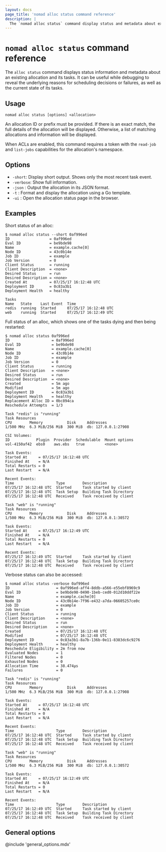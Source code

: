```yaml
---
layout: docs
page_title: 'nomad alloc status command reference'
description: |
  The `nomad alloc status` command display status and metadata about existing allocations and their tasks.
---
```


# `nomad alloc status` command reference

The `alloc status` command displays status information and metadata
about an existing allocation and its tasks. It can be useful while
debugging to reveal the underlying reasons for scheduling decisions or
failures, as well as the current state of its tasks.

## Usage

```plaintext
nomad alloc status [options] <allocation>
```

An allocation ID or prefix must be provided. If there is an exact match, the
full details of the allocation will be displayed. Otherwise, a list of matching
allocations and information will be displayed.

When ACLs are enabled, this command requires a token with the `read-job` and
`list-jobs` capabilities for the allocation's namespace.

## Options

- `-short`: Display short output. Shows only the most recent task event.
- `-verbose`: Show full information.
- `-json` : Output the allocation in its JSON format.
- `-t` : Format and display the allocation using a Go template.
- `-ui` : Open the allocation status page in the browser.

## Examples

Short status of an alloc:

```shell-session
$ nomad alloc status --short 0af996ed
ID                  = 0af996ed
Eval ID             = be9bde98
Name                = example.cache[0]
Node ID             = 43c0b14e
Job ID              = example
Job Version         = 0
Client Status       = running
Client Description  = <none>
Desired Status      = run
Desired Description = <none>
Created At          = 07/25/17 16:12:48 UTC
Deployment ID       = 0c83a3b1
Deployment Health   = healthy

Tasks
Name   State    Last Event  Time
redis  running  Started     07/25/17 16:12:48 UTC
web    running  Started     07/25/17 16:12:49 UTC
```

Full status of an alloc, which shows one of the tasks dying and then being restarted:

```shell-session
$ nomad alloc status 0af996ed
ID                   = 0af996ed
Eval ID              = be9bde98
Name                 = example.cache[0]
Node ID              = 43c0b14e
Job ID               = example
Job Version          = 0
Client Status        = running
Client Description   = <none>
Desired Status       = run
Desired Description  = <none>
Created              = 5m ago
Modified             = 5m ago
Deployment ID        = 0c83a3b1
Deployment Health    = healthy
Replacement Alloc ID = 0bc894ca
Reschedule Attempts  = 1/3

Task "redis" is "running"
Task Resources
CPU        Memory           Disk     Addresses
1/500 MHz  6.3 MiB/256 MiB  300 MiB  db: 127.0.0.1:27908

CSI Volumes:
ID            Plugin  Provider  Schedulable  Mount options
vol-4150af42  ebs0    aws.ebs   true         <none>

Task Events:
Started At     = 07/25/17 16:12:48 UTC
Finished At    = N/A
Total Restarts = 0
Last Restart   = N/A

Recent Events:
Time                   Type        Description
07/25/17 16:12:48 UTC  Started     Task started by client
07/25/17 16:12:48 UTC  Task Setup  Building Task Directory
07/25/17 16:12:48 UTC  Received    Task received by client

Task "web" is "running"
Task Resources
CPU        Memory           Disk     Addresses
1/500 MHz  6.3 MiB/256 MiB  300 MiB  db: 127.0.0.1:30572

Task Events:
Started At     = 07/25/17 16:12:49 UTC
Finished At    = N/A
Total Restarts = 0
Last Restart   = N/A

Recent Events:
07/25/17 16:12:49 UTC  Started     Task started by client
07/25/17 16:12:48 UTC  Task Setup  Building Task Directory
07/25/17 16:12:48 UTC  Received    Task received by client
```

Verbose status can also be accessed:

```shell-session
$ nomad alloc status -verbose 0af996ed
ID                     = 0af996ed-aff4-8ddb-a566-e55ebf8969c9
Eval ID                = be9bde98-0490-1beb-ced0-012d10ddf22e
Name                   = example.cache[0]
Node ID                = 43c0b14e-7f96-e432-a7da-06605257ce0c
Job ID                 = example
Job Version            = 0
Client Status          = running
Client Description     = <none>
Desired Status         = run
Desired Description    = <none>
Created                = 07/25/17 16:12:48 UTC
Modified               = 07/25/17 16:12:48 UTC
Deployment ID          = 0c83a3b1-8a7b-136b-0e11-8383dc6c9276
Deployment Health      = healthy
Reschedule Eligibility = 2m from now
Evaluated Nodes        = 1
Filtered Nodes         = 0
Exhausted Nodes        = 0
Allocation Time        = 38.474µs
Failures               = 0

Task "redis" is "running"
Task Resources
CPU        Memory           Disk     Addresses
1/500 MHz  6.3 MiB/256 MiB  300 MiB  db: 127.0.0.1:27908

Task Events:
Started At     = 07/25/17 16:12:48 UTC
Finished At    = N/A
Total Restarts = 0
Last Restart   = N/A

Recent Events:
Time                   Type        Description
07/25/17 16:12:48 UTC  Started     Task started by client
07/25/17 16:12:48 UTC  Task Setup  Building Task Directory
07/25/17 16:12:48 UTC  Received    Task received by client

Task "web" is "running"
Task Resources
CPU        Memory           Disk     Addresses
1/500 MHz  6.3 MiB/256 MiB  300 MiB  db: 127.0.0.1:30572

Task Events:
Started At     = 07/25/17 16:12:49 UTC
Finished At    = N/A
Total Restarts = 0
Last Restart   = N/A

Recent Events:
Time                   Type        Description
07/25/17 16:12:49 UTC  Started     Task started by client
07/25/17 16:12:48 UTC  Task Setup  Building Task Directory
07/25/17 16:12:48 UTC  Received    Task received by client
```

## General options

@include 'general_options.mdx'
